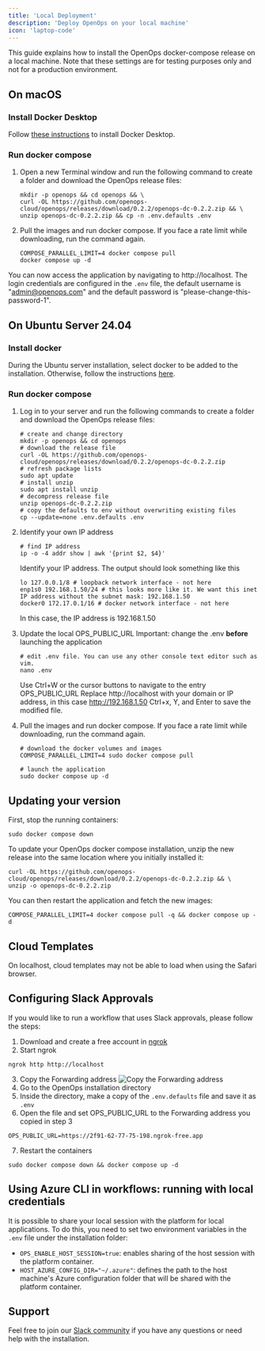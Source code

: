 ```yaml
---
title: 'Local Deployment'
description: 'Deploy OpenOps on your local machine'
icon: 'laptop-code'
---
```


This guide explains how to install the OpenOps docker-compose release on a local machine. Note that these settings are for testing purposes only and not for a production environment.

## On macOS

### Install Docker Desktop

Follow [these instructions](https://docs.docker.com/desktop/setup/install/mac-install/) to install Docker Desktop.

### Run docker compose

1. Open a new Terminal window and run the following command to create a folder and download the OpenOps release files:
    ```shell
    mkdir -p openops && cd openops && \
    curl -OL https://github.com/openops-cloud/openops/releases/download/0.2.2/openops-dc-0.2.2.zip && \
    unzip openops-dc-0.2.2.zip && cp -n .env.defaults .env
   ```
2. Pull the images and run docker compose. If you face a rate limit while downloading, run the command again.
    ```shell
    COMPOSE_PARALLEL_LIMIT=4 docker compose pull
    docker compose up -d
   ```

You can now access the application by navigating to http://localhost. The login credentials are configured in the `.env` file, the default username is "admin@openops.com" and the default password is "please-change-this-password-1".

## On Ubuntu Server 24.04

### Install docker

During the Ubuntu server installation, select docker to be added to the installation. Otherwise, follow the instructions [here](https://docs.docker.com/engine/install/ubuntu/).

### Run docker compose

1. Log in to your server and run the following commands to create a folder and download the OpenOps release files:
    ```shell
    # create and change directory
    mkdir -p openops && cd openops
    # download the release file
    curl -OL https://github.com/openops-cloud/openops/releases/download/0.2.2/openops-dc-0.2.2.zip
    # refresh package lists
    sudo apt update
    # install unzip
    sudo apt install unzip    
    # decompress release file
    unzip openops-dc-0.2.2.zip
    # copy the defaults to env without overwriting existing files
    cp --update=none .env.defaults .env
    ```
2. Identify your own IP address
    ```shell
    # find IP address
    ip -o -4 addr show | awk '{print $2, $4}'
    ```
    Identify your IP address. The output should look something like this
    ```shell
    lo 127.0.0.1/8 # loopback network interface - not here
    enp1s0 192.168.1.50/24 # this looks more like it. We want this inet IP address without the subnet mask: 192.168.1.50
    docker0 172.17.0.1/16 # docker network interface - not here
    ```
    In this case, the IP address is 192.168.1.50

3. Update the local OPS_PUBLIC_URL
    Important: change the .env **before** launching the application
    ```shell
    # edit .env file. You can use any other console text editor such as vim.
    nano .env
    ```
    Use Ctrl+W or the cursor buttons to navigate to the entry OPS_PUBLIC_URL
    Replace http://localhost with your domain or IP address, in this case http://192.168.1.50
    Ctrl+x, Y, and Enter to save the modified file.

4. Pull the images and run docker compose. If you face a rate limit while downloading, run the command again.
    ```shell
    # download the docker volumes and images
    COMPOSE_PARALLEL_LIMIT=4 sudo docker compose pull
    
    # launch the application
    sudo docker compose up -d
   ```

## Updating your version

First, stop the running containers:
```shell
sudo docker compose down
```

To update your OpenOps docker compose installation, unzip the new release into the same location where you initially installed it:
```shell
curl -OL https://github.com/openops-cloud/openops/releases/download/0.2.2/openops-dc-0.2.2.zip && \
unzip -o openops-dc-0.2.2.zip
```

You can then restart the application and fetch the new images:
```shell
COMPOSE_PARALLEL_LIMIT=4 docker compose pull -q && docker compose up -d
```

## Cloud Templates

On localhost, cloud templates may not be able to load when using the Safari browser.

## Configuring Slack Approvals

If you would like to run a workflow that uses Slack approvals, please follow the steps:
1. Download and create a free account in [ngrok](https://ngrok.com/)
2. Start ngrok 
```shell
ngrok http http://localhost
```
3. Copy the Forwarding address
![Copy the Forwarding address](/images/ngrok-public-address.png)
4. Go to the OpenOps installation directory
5. Inside the directory, make a copy of the `.env.defaults` file and save it as `.env`
6. Open the file and set OPS_PUBLIC_URL to the Forwarding address you copied in step 3
```shell
OPS_PUBLIC_URL=https://2f91-62-77-75-198.ngrok-free.app
```
7. Restart the containers
```shell
sudo docker compose down && docker compose up -d
```

## Using Azure CLI in workflows: running with local credentials

It is possible to share your local session with the platform for local applications.
To do this, you need to set two environment variables in the `.env` file under the installation folder:
* `OPS_ENABLE_HOST_SESSION=true`: enables sharing of the host session with the platform container.
* `HOST_AZURE_CONFIG_DIR="~/.azure"`: defines the path to the host machine's Azure configuration folder that will be shared with the platform container.


## Support

Feel free to join our [Slack community](https://slack.openops.com) if you have any questions or need help with the installation.
